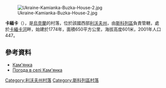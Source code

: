 [[Image:Ukraine-Kamianka-Buzka-House-2.jpg|right]]

'''卡緬卡'''（{{lang-uk|Кам'янка}}），是[[烏克蘭|烏克蘭]]的村落，位於該國西部[[利沃夫州|利沃夫州]]，由[[斯科列區|斯科列區]]負責管轄，處於[[卡緬卡河|卡緬卡河]]畔，始建於1774年，面積650平方公里，海拔高度601米，2001年人口447。

{{coord|49|0|48|N|23|34|41|E|scale:100000|display=title}}

==參考資料==
*[http://w1.c1.rada.gov.ua/pls/z7502/A005?rdat1=08.11.2011&rf7571=20915 Кам'янка]{{dead link|date=2017年11月 |bot=InternetArchiveBot |fix-attempted=yes }}
* [http://weather.in.ua/ua/l'vovskaja/9977 Погода в селі Кам'янка]{{Wayback|url=http://weather.in.ua/ua/l%27vovskaja/9977 |date=20170821044457 }}

{{DEFAULTSORT:Кам'янка}}
[[Category:利沃夫州村落|Category:利沃夫州村落]]
[[Category:斯科列區村落|Category:斯科列區村落]]


{{Lviv-geo-stub}}